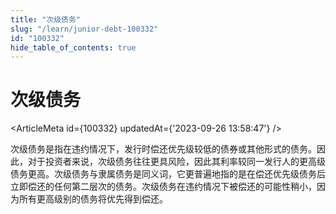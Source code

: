 ```yaml
---
title: "次级债务"
slug: "/learn/junior-debt-100332"
id: "100332"
hide_table_of_contents: true
---
```



# 次级债务

<ArticleMeta id={100332} updatedAt={'2023-09-26 13:58:47'} />
<div className='border-solid border-b border-t-0 my-4 border-[var(--ifm-color-gray-300)]' />

次级债务是指在违约情况下，发行时偿还优先级较低的债券或其他形式的债务。因此，对于投资者来说，次级债务往往更具风险，因此其利率较同一发行人的更高级债务更高。次级债务与隶属债务是同义词，它更普遍地指的是在偿还优先级债务后立即偿还的任何第二层次的债务。次级债务在违约情况下被偿还的可能性稍小，因为所有更高级别的债务将优先得到偿还。
